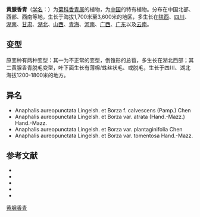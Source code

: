 {{Speciesbox
| name = 黄腺香青
| status = 
| status_system = 
| image =
| genus = Anaphalis
| species = aureopunctata
| authority = Lingelsh. et Borza
| subdivision_ranks =[[变种|变种]]
| subdivision =
* 黄腺香青（原变种） ''A. a.'' var. ''aureopunctata''
* 黄腺香青车前叶变种 ''A. a.'' var. ''plantaginifolia''
* 黄腺香青绒毛变种 ''A. a.'' var. ''tomentosa''
* 黄腺香青黑鳞变种 ''A. a.'' var. ''atrata''
}}

'''黄腺香青'''（[[学名|学名]]：{{lang|la|''Anaphalis aureopunctata''}}）为[[菊科|菊科]][[香青属|香青属]]的植物，为[[中国|中国]]的特有植物。分布在中国北部、西部、西南等地，生长于海拔1,700米至3,600米的地区，多生长在[[陕西|陕西]]、[[四川|四川]]、[[湖南|湖南]]、[[甘肃|甘肃]]、[[湖北|湖北]]、[[山西|山西]]、[[青海|青海]]、[[河南|河南]]、[[广西|广西]]、[[广东|广东]]以及[[云南|云南]]。

== 变型 ==
原变种有两种变型：其一为不正常的变型，倒锥形的总苞，多生长在湖北西部；其二黄腺香青脱毛变型，叶下面生长有薄棉/蛛丝状毛、或脱毛，生长于四川、湖北海拔1200-1800米的地方。

== 异名 ==
* Anaphalis aureopunctata Lingelsh. et Borza f. calvescens (Pamp.) Chen
* Anaphalis aureopunctata Lingelsh. et Borza var. atrata (Hand.-Mazz.) Hand.-Mazz.
* Anaphalis aureopunctata Lingelsh. et Borza var. plantaginifolia Chen
* Anaphalis aureopunctata Lingelsh. et Borza var. tomentosa Hand.-Mazz.

== 参考文献 ==
<div class="references-small">
* {{cite web| url =http://www.bioinfo.cn/db05/KmzwSpecies.php?action=view&id=3871| title =黄腺香青（原变种）| work =《中国高等植物数据库全库》| publisher =中国科学院微生物研究所| author =昆明植物研究所| accessdate =2009-02-24| deadurl =yes| archiveurl =https://web.archive.org/web/20160305021015/http://www.bioinfo.cn/db05/KmzwSpecies.php?action=view&id=3871| archivedate =2016-03-05}}
* {{CPNI| zh=黄腺香青脱毛变型 | id=178-36384 | binomial=Anaphalis aureopunctata | authority=(Pamp. ) Chen | form=calvescens | accessdate=2013-01-17}}
* {{CPNI| zh=黄腺香青车前叶变种 | id=178-36385 | binomial=Anaphalis aureopunctata | authority=Chen | var=plantaginifolia | accessdate=2013-01-18}}
* {{CPNI| zh=黄腺香青绒毛变种 | id=178-36387 | binomial=Anaphalis aureopunctata | authority=Hand.-Mazz. | var=tomentosa | accessdate=2013-01-18}}
* {{CPNI| zh=黄腺香青黑鳞变种 | id=178-36390 | binomial=Anaphalis aureopunctata | authority=Hand.-Mazz. | var=atrata | accessdate=2013-01-18}}
</div>
{{Taxonbar|from=Q11178231}}

[[Category:香青属|黄腺香青]]


{{植物小作品}}